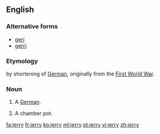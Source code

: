 {{also|Jerry}}
==English==

===Alternative forms===
* [[geri]]
* [[gerri]]

===Etymology===
by shortening of [[German]], originally from the [[First World War]].

===Noun===
{{en-noun|jerries}}

# {{British|derogatory|colloquial}} A [[German]].
# {{British|slang}} A chamber pot.

[[fa:jerry]]
[[fr:jerry]]
[[ko:jerry]]
[[ml:jerry]]
[[pt:jerry]]
[[vi:jerry]]
[[zh:jerry]]